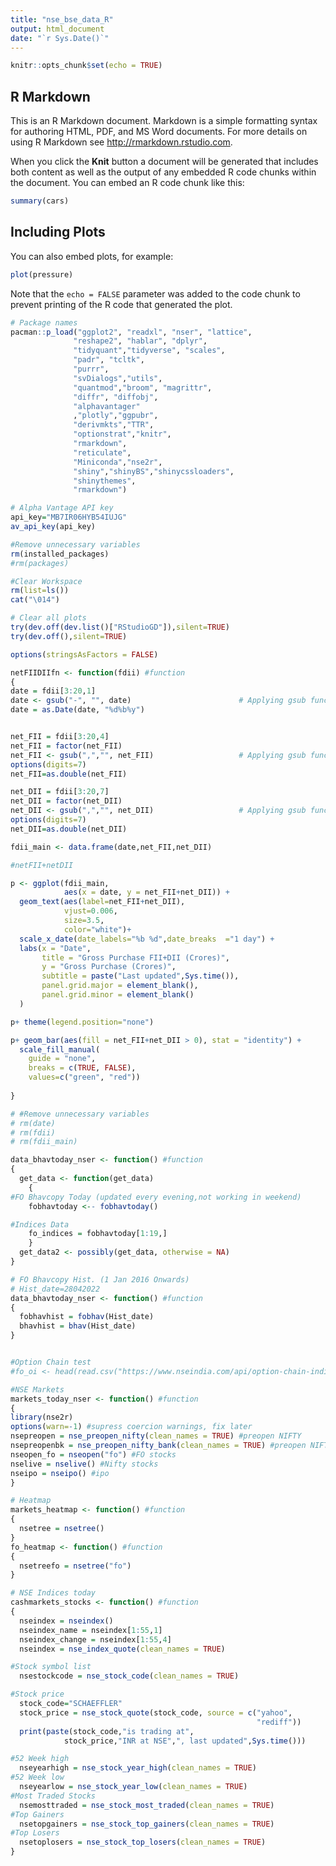 ```yaml
---
title: "nse_bse_data_R"
output: html_document
date: "`r Sys.Date()`"
---
```


```r
knitr::opts_chunk$set(echo = TRUE)
```

## R Markdown

This is an R Markdown document. Markdown is a simple formatting syntax for authoring HTML, PDF, and MS Word documents. For more details on using R Markdown see <http://rmarkdown.rstudio.com>.

When you click the **Knit** button a document will be generated that includes both content as well as the output of any embedded R code chunks within the document. You can embed an R code chunk like this:

```r
summary(cars)
```

## Including Plots

You can also embed plots, for example:

```r
plot(pressure)
```

Note that the `echo = FALSE` parameter was added to the code chunk to prevent printing of the R code that generated the plot.

```r

# Package names
pacman::p_load("ggplot2", "readxl", "nser", "lattice", 
              "reshape2", "hablar", "dplyr", 
              "tidyquant","tidyverse", "scales",
              "padr", "tcltk",
              "purrr",
              "svDialogs","utils", 
              "quantmod","broom", "magrittr",
              "diffr", "diffobj",
              "alphavantager"
              ,"plotly","ggpubr",
              "derivmkts","TTR",
              "optionstrat","knitr",
              "rmarkdown",
              "reticulate",
              "Miniconda","nse2r",
              "shiny","shinyBS","shinycssloaders",
              "shinythemes",
              "rmarkdown")

# Alpha Vantage API key
api_key="MB7IR06HYB54IUJG"
av_api_key(api_key)

#Remove unnecessary variables
rm(installed_packages)
#rm(packages)

#Clear Workspace
rm(list=ls()) 
cat("\014")

# Clear all plots
try(dev.off(dev.list()["RStudioGD"]),silent=TRUE)
try(dev.off(),silent=TRUE)

options(stringsAsFactors = FALSE)

netFIIDIIfn <- function(fdii) #function
{
date = fdii[3:20,1]
date <- gsub("-", "", date)                        # Applying gsub function
date = as.Date(date, "%d%b%y")


net_FII = fdii[3:20,4]
net_FII = factor(net_FII)
net_FII <- gsub(",","", net_FII)                   # Applying gsub function
options(digits=7)
net_FII=as.double(net_FII)

net_DII = fdii[3:20,7]
net_DII = factor(net_DII)
net_DII <- gsub(",","", net_DII)                   # Applying gsub function
options(digits=7)
net_DII=as.double(net_DII)

fdii_main <- data.frame(date,net_FII,net_DII)

#netFII+netDII

p <- ggplot(fdii_main,
            aes(x = date, y = net_FII+net_DII)) +
  geom_text(aes(label=net_FII+net_DII),
            vjust=0.006,
            size=3.5,
            color="white")+
  scale_x_date(date_labels="%b %d",date_breaks  ="1 day") +
  labs(x = "Date",
       title = "Gross Purchase FII+DII (Crores)",
       y = "Gross Purchase (Crores)",
       subtitle = paste("Last updated",Sys.time()),
       panel.grid.major = element_blank(),
       panel.grid.minor = element_blank()
  )

p+ theme(legend.position="none")

p+ geom_bar(aes(fill = net_FII+net_DII > 0), stat = "identity") +
  scale_fill_manual(
    guide = "none",
    breaks = c(TRUE, FALSE),
    values=c("green", "red"))
                            
}

# #Remove unnecessary variables
# rm(date)
# rm(fdii)
# rm(fdii_main)

data_bhavtoday_nser <- function() #function
{
  get_data <- function(get_data) 
    {
#FO Bhavcopy Today (updated every evening,not working in weekend)
    fobhavtoday <-- fobhavtoday()

#Indices Data
    fo_indices = fobhavtoday[1:19,]
    }
  get_data2 <- possibly(get_data, otherwise = NA)
}

# FO Bhavcopy Hist. (1 Jan 2016 Onwards)
# Hist_date=28042022
data_bhavtoday_nser <- function() #function
{
  fobhavhist = fobhav(Hist_date)
  bhavhist = bhav(Hist_date)
}


#Option Chain test
#fo_oi <- head(read.csv("https://www.nseindia.com/api/option-chain-indices?symbol=NIFTY.csv"))

#NSE Markets
markets_today_nser <- function() #function
{
library(nse2r)
options(warn=-1) #supress coercion warnings, fix later
nsepreopen = nse_preopen_nifty(clean_names = TRUE) #preopen NIFTY
nsepreopenbk = nse_preopen_nifty_bank(clean_names = TRUE) #preopen NIFTYBK
nseopen_fo = nseopen("fo") #FO stocks
nselive = nselive() #Nifty stocks
nseipo = nseipo() #ipo
}

# Heatmap
markets_heatmap <- function() #function
{
  nsetree = nsetree()
}
fo_heatmap <- function() #function
{
  nsetreefo = nsetree("fo")
}

# NSE Indices today
cashmarkets_stocks <- function() #function
{
  nseindex = nseindex()
  nseindex_name = nseindex[1:55,1]
  nseindex_change = nseindex[1:55,4]
  nseindex = nse_index_quote(clean_names = TRUE)

#Stock symbol list
  nsestockcode = nse_stock_code(clean_names = TRUE)

#Stock price
  stock_code="SCHAEFFLER"
  stock_price = nse_stock_quote(stock_code, source = c("yahoo",
                                                       "rediff"))
  print(paste(stock_code,"is trading at",
            stock_price,"INR at NSE",", last updated",Sys.time()))

#52 Week high
  nseyearhigh = nse_stock_year_high(clean_names = TRUE)
#52 Week low
  nseyearlow = nse_stock_year_low(clean_names = TRUE)
#Most Traded Stocks
  nsemosttraded = nse_stock_most_traded(clean_names = TRUE)
#Top Gainers
  nsetopgainers = nse_stock_top_gainers(clean_names = TRUE)
#Top Losers
  nsetoplosers = nse_stock_top_losers(clean_names = TRUE)
}
```